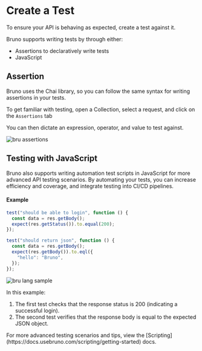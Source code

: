 
# Create a Test

To ensure your API is behaving as expected, create a test against it.

Bruno supports writing tests by through either:

- Assertions to declaratively write tests
- JavaScript

## Assertion

<Callout emoji="">
  Bruno uses the Chai library, so you can follow the same syntax for writing assertions in your tests.
</Callout>

To get familiar with testing, open a Collection, select a request, and click on the `Assertions` tab

You can then dictate an expression, operator, and value to test against.

![bru assertions](/screenshots/get-started/bruno-basics/create_test/bru_test_assert.webp)

## Testing with JavaScript

Bruno also supports writing automation test scripts in JavaScript for more advanced API testing scenarios. By automating your tests, you can increase efficiency and coverage, and integrate testing into CI/CD pipelines.

#### Example

```js copy
test("should be able to login", function () {
  const data = res.getBody();
  expect(res.getStatus()).to.equal(200);
});

test("should return json", function () {
  const data = res.getBody();
  expect(res.getBody()).to.eql({
    "hello": "Bruno",
  });
});
```

![bru lang sample](/screenshots/test-script.webp)

In this example:

1. The first test checks that the response status is 200 (indicating a successful login).
2. The second test verifies that the response body is equal to the expected JSON object.

<Callout emoji="">
  For more advanced testing scenarios and tips, view the
  [Scripting](https://docs.usebruno.com/scripting/getting-started) docs.
</Callout>
